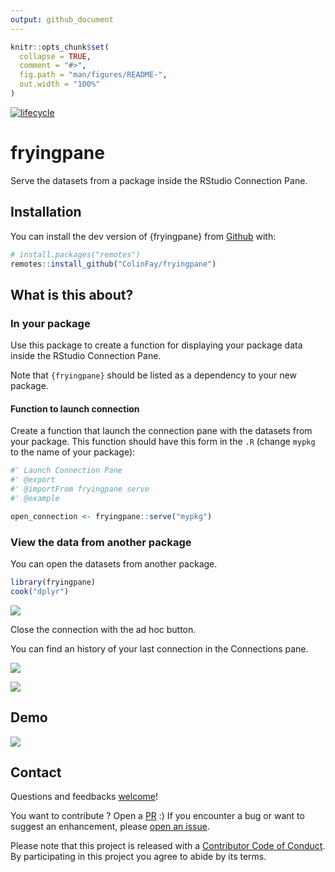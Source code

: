 ```yaml
---
output: github_document
---
```


<!-- README.md is generated from README.Rmd. Please edit that file -->

```r
knitr::opts_chunk$set(
  collapse = TRUE,
  comment = "#>",
  fig.path = "man/figures/README-",
  out.width = "100%"
)
```

[![lifecycle](https://img.shields.io/badge/lifecycle-experimental-orange.svg)](https://www.tidyverse.org/lifecycle/#experimental)

# fryingpane

Serve the datasets from a package inside the RStudio Connection Pane.

## Installation

You can install the dev version of {fryingpane} from [Github](https://github.com/ColinFay/fryingpane) with:

```r
# install.packages("remotes")
remotes::install_github("ColinFay/fryingpane")
```

## What is this about? 

### In your package

Use this package to create a function for displaying your package data inside the RStudio Connection Pane. 

Note that `{fryingpane}` should be listed as a dependency to your new package. 

#### Function to launch connection

Create a function that launch the connection pane with the datasets from your package. This function should have this form in the `.R` (change  `mypkg` to the name of your package):

```r
#' Launch Connection Pane
#' @export
#' @importFrom fryingpane serve
#' @example 

open_connection <- fryingpane::serve("mypkg")
```

### View the data from another package

You can open the datasets from another package. 

```r
library(fryingpane)
cook("dplyr")
```

![](readme_fig/pane.png)

Close the connection with the ad hoc button.

You can find an history of your last connection in the Connections pane.

![](readme_fig/hist.png)

![](readme_fig/hist2.png)

## Demo 

![](readme_fig/fryingpane.gif)

## Contact

Questions and feedbacks [welcome](mailto:contact@colinfay.me)!

You want to contribute ? Open a [PR](https://github.com/ColinFay/fryingpane/pulls) :) If you encounter a bug or want to suggest an enhancement, please [open an issue](https://github.com/ColinFay/fryingpane/issues).

Please note that this project is released with a [Contributor Code of Conduct](CONDUCT.md). By participating in this project you agree to abide by its terms.

